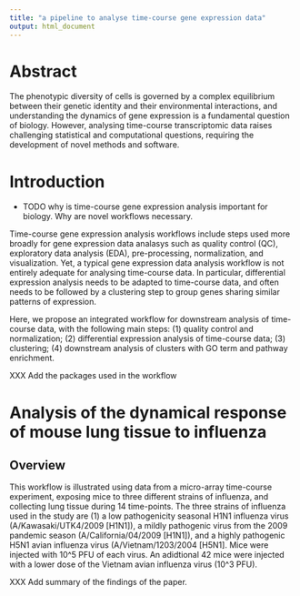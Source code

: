 ```yaml
---
title: "a pipeline to analyse time-course gene expression data"
output: html_document
---
```


# Abstract


The phenotypic diversity of cells is governed by a complex equilibrium between
their genetic identity and their environmental interactions, and understanding
the dynamics of gene expression is a fundamental question of biology. However,
analysing time-course transcriptomic data raises challenging statistical and
computational questions, requiring the development of novel methods and
software. 

# Introduction

- TODO why is time-course gene expression analysis important for biology. Why
  are novel workflows necessary.

Time-course gene expression analysis workflows include steps used more broadly
for gene expression data analasys such as quality control (QC), exploratory
data analysis (EDA), pre-processing, normalization, and visualization. Yet, a
typical gene expression data analysis workflow is not entirely adequate for
analysing time-course data. In particular, differential expression analysis
needs to be adapted to time-course data, and often needs to be followed by a
clustering step to group genes sharing similar patterns of expression.

Here, we propose an integrated workflow for downstream analysis of time-course
data, with the following main steps: (1) quality control and normalization;
(2) differential expression analysis of time-course data; (3) clustering; (4)
downstream analysis of clusters with GO term and pathway enrichment.

XXX Add the packages used in the workflow

# Analysis of the dynamical response of mouse lung tissue to influenza

## Overview

This workflow is illustrated using data from a micro-array time-course
experiment, exposing mice to three different strains of influenza, and
collecting lung tissue during 14 time-points.  The three strains of influenza
used in the study are (1) a low pathogenicity seasonal H1N1 influenza virus
(A/Kawasaki/UTK4/2009 [H1N1]), a mildly pathogenic virus from the 2009
pandemic season (A/California/04/2009 [H1N1]), and a highly pathogenic H5N1
avian influenza virus (A/Vietnam/1203/2004 [H5N1]. Mice were injected with
10^5 PFU of each virus. An adidtional 42 mice were injected with a lower dose
of the Vietnam avian influenza virus (10^3 PFU).

XXX Add summary of the findings of the paper.
